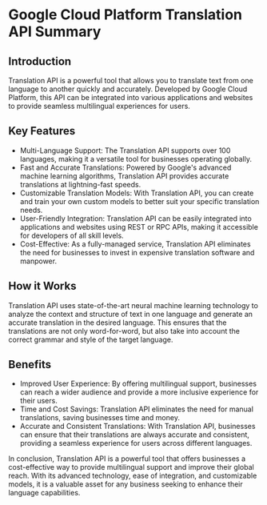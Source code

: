 

# Google Cloud Platform Translation API Summary

## Introduction

Translation API is a powerful tool that allows you to translate text from one language to another quickly and accurately. Developed by Google Cloud Platform, this API can be integrated into various applications and websites to provide seamless multilingual experiences for users.

## Key Features

- Multi-Language Support: The Translation API supports over 100 languages, making it a versatile tool for businesses operating globally.
- Fast and Accurate Translations: Powered by Google's advanced machine learning algorithms, Translation API provides accurate translations at lightning-fast speeds.
- Customizable Translation Models: With Translation API, you can create and train your own custom models to better suit your specific translation needs.
- User-Friendly Integration: Translation API can be easily integrated into applications and websites using REST or RPC APIs, making it accessible for developers of all skill levels.
- Cost-Effective: As a fully-managed service, Translation API eliminates the need for businesses to invest in expensive translation software and manpower.

## How it Works

Translation API uses state-of-the-art neural machine learning technology to analyze the context and structure of text in one language and generate an accurate translation in the desired language. This ensures that the translations are not only word-for-word, but also take into account the correct grammar and style of the target language.

## Benefits

- Improved User Experience: By offering multilingual support, businesses can reach a wider audience and provide a more inclusive experience for their users.
- Time and Cost Savings: Translation API eliminates the need for manual translations, saving businesses time and money.
- Accurate and Consistent Translations: With Translation API, businesses can ensure that their translations are always accurate and consistent, providing a seamless experience for users across different languages.

In conclusion, Translation API is a powerful tool that offers businesses a cost-effective way to provide multilingual support and improve their global reach. With its advanced technology, ease of integration, and customizable models, it is a valuable asset for any business seeking to enhance their language capabilities. 